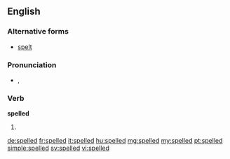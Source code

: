 ==English==

===Alternative forms===
* [[spelt]] {{qualifier|British}}

===Pronunciation===
* {{IPA|/ˈspɛld/}}, {{X-SAMPA|/"spEld/}}

===Verb===
'''spelled'''

# {{qualifier|North America}} {{en-past of|spell}}

[[de:spelled]]
[[fr:spelled]]
[[it:spelled]]
[[hu:spelled]]
[[mg:spelled]]
[[my:spelled]]
[[pt:spelled]]
[[simple:spelled]]
[[sv:spelled]]
[[vi:spelled]]
